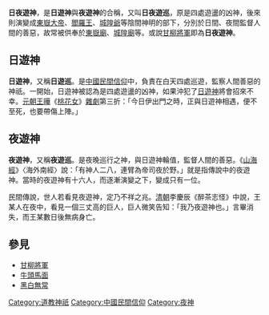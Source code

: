 {{道教}}
'''日夜遊神'''，是'''日遊神'''與'''夜遊神'''的合稱，又叫'''日夜遊巡'''，原是四處遊盪的凶神，後來則演變成[[東嶽大帝|東嶽大帝]]、[[閻羅王|閻羅王]]、[[城隍爺|城隍爺]]等陰間神明的部下，分別於日間、夜間監督人間的善惡，故常被供奉於[[東嶽廟|東嶽廟]]、[[城隍廟|城隍廟]]等。或說[[甘柳將軍|甘柳將軍]]即為'''日夜遊神'''。

== 日遊神 ==
'''日遊神'''，又稱'''日遊巡'''。是[[中國|中國]][[民間信仰|民間信仰]]中，負責在白天四處巡遊，監察人間善惡的神祇。一開始，日遊神被認為是四處遊盪的凶神，如果沖犯了[[日遊神|日遊神]]將會招來不幸。[[元朝|元朝]][[王曄|王曄]]《[[桃花女|桃花女]]》[[雜劇|雜劇]]第三折：「今日伊出門之時，正與日遊神相遇，便不至死，也要帶傷上陣。」

== 夜遊神 ==
'''夜遊神'''，又稱'''夜遊巡'''。是夜晚巡行之神，與日遊神輪值，監督人間的善惡。《[[山海經|山海經]]》〈海外南經〉說：「有神人二八，連臂為帝司夜於野。」就是指傳說中的夜遊神。當時的夜遊神有十六人，而逐漸演變之下，變成只有一位。

民間傳說，世人若看見夜遊神，定乃不祥之兆。[[清朝|清朝]]李慶辰《醉茶志怪》中說，王某人在夜中，看見一個三丈高的巨人，巨人微笑告知：「我乃夜遊神也。」言畢消失，而王某數日後無病身亡。

==參見==
*[[甘柳將軍|甘柳將軍]]
*[[牛頭馬面|牛頭馬面]]
*[[黑白無常|黑白無常]]

{{中國神話}}
[[Category:道教神祇|Category:道教神祇]]
[[Category:中國民間信仰|Category:中國民間信仰]]
[[Category:夜神|Category:夜神]]